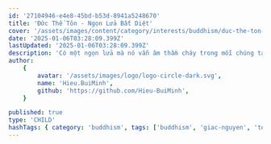 ```yaml
---
id: '27104946-e4e8-45bd-b53d-8941a5248670'
title: 'Đức Thế Tôn - Ngọn Lửa Bất Diệt'
cover: '/assets/images/content/category/interests/buddhism/duc-the-ton-ngon-lua-bat-diet-cover.png'
date: '2025-01-06T03:28:09.399Z'
lastUpdated: '2025-01-06T03:28:09.399Z'
description: 'Có một ngọn lửa mà nó vẫn âm thầm cháy trong mỗi chúng ta'
author:
    {
        avatar: '/assets/images/logo/logo-circle-dark.svg',
        name: 'Hieu.BuiMinh',
        github: 'https://github.com/Hieu-BuiMinh',
    }

published: true
type: 'CHILD'
hashTags: { category: 'buddhism', tags: ['buddhism', 'giac-nguyen', 'toai-khanh'] }
---
```


<Audio src="https://res.cloudinary.com/hieu-buiminh/video/upload/v1739693465/duc-the-ton-ngon-lua-bat-diet_xtr4cr.mp3" />

<Image
	className="h-[450px] max-w-[350px] m-auto"
	src="/assets/images/content/category/interests/buddhism/su-giac-nguyen-03.png"
	alt="Sư Giác Nguyên"
/>

Đức Phật đã ra đi rồi, nhưng Ngài đã để lại cho mình một ngọn lửa, một ngọn lửa mà nó vẫn âm thầm cháy. Khi nào mình cảm thấy lạnh lẽo với cuộc đời này, thì mình hãy nhớ rằng ngọn lửa của Ngài để lại, nó không tắt trong lòng mình. Ngày nào đó, nếu mình còn cảm thấy ấm áp trong lòng Tam Bảo, thì ngọn lửa của Ngài truyền lại cho mình vẫn còn đó.

Tại sao mình thấy cô độc, tại sao mình thấy lẽ loi, tại sao mình thấy cô đơn, tại sao mình thấy lạnh lẽo? Hãy nhớ rằng ngọn lửa của Đức Phật trao lại cho mình mất rồi, nó đang cháy ở chỗ khác. Tôi vẫn thường nói, tôi vẫn thường nhắc cho các vị nghe câu kinh mà Đức Phật nói cho một vị Tì-Kheo: "Ai thấy pháp là người đó thấy ta", có nghĩa là Đức Phật nói Ngài với Pháp là một. Từ đó, chúng ta có thể suy diễn thêm mà không sai ý Phật, tức là cái khả năng tu học của mình đến đâu thì Đức Phật trong lòng mình Ngài đẹp đến bao nhiêu.

Mà tại sao có một thời gian dài, có một thời gian rất là dài, mình không đi chùa, có một thời gian rất là dài Kinh Điển, Phật Pháp, nó không ảnh hưởng đến tâm của mình? Bởi vì lúc đó Đức Phật trong lòng mình không còn là Đức Phật 32 tướng tốt nữa.

Mình phải học hỏi, mình phải suy tư thế nào đó mà Đức Phật trong lòng mình đủ để lôi kéo mình trở về với đời sống tu học. Lúc đó Đức Phật trong lòng mình là Đức Phật có đủ 32 tướng tốt. Còn có lúc mình không muốn đi chùa nữa, là bởi vì mình hãy nhớ rằng Đức Phật trong lòng mình đã có vấn đề. Người Tàu họ có nói: "Mê Phật bất độ thủy, mộc Phật bất độ hỏa, kim Phật bất độ lô." Ông Phật bằng đất thì kỵ nước, mộc Phật bằng gỗ thì kỵ lửa, kim Phật bằng vàng, bằng kim loại nói chung, kỵ ông thợ bạc, lô là cái lò, lò là thợ bạc.

Tôi kể hoài chuyện bà sư Cô với ông Phật mũi đen nhớ chứ, học Phật bằng một cái tâm hồn như thế nào đó, ông Phật mình không giống Phật người ta. Khi ông Phật mình không giống Phật người ta, thì mình làm biếng tu lắm. Tại sao? Tại vì mình tu dưới ánh sáng của Ngài, mà Ngài không đẹp, thì mình cũng làm biếng tu. Cho tôi nói đẹp trai cũng là một phương tiện để hoằng pháp.

Tôi chưa gặp Đức Phật trong đời tôi, nhưng những gì tôi học về Đức Phật, tôi nghĩ rằng bất cứ lúc nào tôi muốn niệm Phật, tôi nghĩ dễ lắm các vị. Năm sau, tôi dẫn các vị qua một bài kinh, bài kinh đó là một bức tranh vẽ Đức Phật. Có một ông Bà-La-Môn 120 tuổi, mà ổng chấp lắm, ổng tìm hiểu Đức Phật là người như thế nào để ông đi theo, có đáng không. Ổng để ý cách Ngài ăn, thì tôi nhớ bao nhiêu tôi kể các vị nghe.

Đức Thế Tôn khi đi không quá nhanh không quá chậm, khi nói không quá lớn, không quá nhỏ, hội chúng bao nhiêu thì âm thanh Ngài vừa đủ cho bấy nhiêu người nghe. Khi đi đến nhà thí chủ, có thí chủ đứng đó thì Ngài mới bước vào, còn khi thí chủ vắng mặt thì Ngài không có bước vào nhà. Tức là bây giờ mình mời Ngài mà khi Ngài đến trước cửa, mà mình không thấy Ngài, thì Ngài đứng đó, mà mình đi ra mình "bạch Thế Tôn..." thì Ngài mới vô.

Khi Ngài nhận thức ăn, Đức Thế Tôn chỉ nhận vừa đủ số lượng thức ăn Ngài biết là Ngài sẽ ăn hết, chứ Ngài không có nhận dư. Và khi Ngài nhận nước để rửa bát, chính tay Ngài rửa tại chỗ khi ăn xong. Nếu là gia đình thí chủ lớn, còn không thì Ngài phải ôm bát dơ đi dọc đường rửa ở ao hồ, kênh rạch, ruộng đồng đâu đó. Nhưng mà có những gia đình thí chủ có đủ nước để rửa bát, có khi 2 ngàn vị thì vẫn có đủ nước để rửa bát. Trong đó có tả một chi tiết là lúc Thế Tôn ăn không có tiếng động, lúc Thế Tôn rửa bát cũng không có tiếng động, và khi rửa xong, bát sạch cũng là lúc tay sạch và không đổ một giọt nước ra ngoài. Để khi Thế Tôn đứng dậy (từ chuyện Ngài ăn, từ chuyện rửa bát), không để lại một chuyện phiền nhỏ cho thí chủ. Ăn không rớt cơm, rửa bát không rớt nước, đứng dậy rồi chỗ ngồi vẫn khô ráo sạch.

Lúc hội chúng khi có một gia đình thí chủ, mà Ngài tính là Ngài sẽ nói Pháp, Ngài sẽ tùy vào duyên sự của buổi đó mà Ngài nói Pháp và không bao giờ nói quá ngắn để cho người ta phải hụt hẫng, nhưng không nói quá dài để người ta ngán. Đi mắt không nhìn quá xa, nói theo trong kinh là vừa đủ 2 cây cung (đơn vị là thá-nú), nó dài khoảng 1 sãi tay, không nhìn xa.

Khi mà nghĩ đến Đức Phật như vậy thì trong lòng tôi, Ngài rất là đẹp. Buổi sáng, hôm có người để Ngài đi đến để tế độ, Ngài đóng cửa lại. Cửa phòng, bữa nào Ngài không đi đâu, buổi sáng Ngài ra khỏi cổng, Ngài mở cửa ra, ngài A-Nan thấy cửa mở thì mới đi thông báo: "Hôm nay, tất cả chúng ta sẽ đi theo đi bát chung với Thế Tôn". Nhưng hôm nào cửa phòng Ngài đóng, ngài A-Nan sẽ nói với chư Tăng: "Hôm nay các vị muốn đi đâu thì đi", còn ngài A-Nan ngài đứng đó chờ, Đức Phật kêu thì ngài đi, còn không thì ngài ôm bát ngài đi một mình. Đức Phật đặc biệt như vậy đó.

Đó là chưa kể trong kinh nói là Ngài có cặp mắt giống như con bò con, mắt Ngài đẹp. Hồi nhỏ tôi nghĩ sao người ta đem mắt Phật đi so sánh với mắt bò, mà lúc tôi để ý tới nhìn con bò con, tôi nhận thấy mắt bò con nó hiền lắm, nó dễ thương mà không có giận được.

Tôi muốn nói một chuyện, đó là khi mình biết nhiều về Đức Phật (đó là bài kinh nói về Tướng Hảo của Đức Phật), bài kinh đó nói về uy nghi, tế hạnh của Đức Phật, nhưng mà chưa đủ. Mình hiểu về Phật Pháp có nghĩa là như thế này: mỗi khi mà mình có một cơn đóng giận mà mình không control được, mình chỉ cần nhớ là Đức Phật, đối với Ngài, những cơn giận là không còn. Có những lần mà lửa ham dục của mình nó cháy bừng, mình nhớ là Đức Phật không còn cái đó. Các vị hãy tưởng tượng đi, một lần mà mình nhịn, nó khó cỡ nào, mà Ngài đã nhịn như vậy từ vô số kiếp. Khi nghĩ về Đức Phật như vậy thì cái sự niệm Phật của mình nó mới có hiệu quả.

Nói chung, mỗi lần mình gặp chướng duyên, mình phải nhớ Đức Phật. Có một lần, có một vị cứu sĩ bị bệnh nặng, Đức Phật đến thăm (gia đình mời). Đức Thế Tôn Ngài có nói một câu như thế này, bây giờ con chỉ cần nhớ 3 điều:

-   Đức Thế Tôn là người đã vượt qua nỗi khổ mà con đang chịu.
-   Giáo Pháp là con đường dẫn đến sự chấm dứt nỗi khổ mà con đang chịu.
-   Chư Tăng là người đang thực hành con đường dẫn đến sự chấm dứt nỗi khổ mà con đang chịu.

Đây là một kinh nghiệm mỗi lần đau quá, nhớ Đức Phật là người đã vượt qua được nỗi đau này. Giáo Pháp của Đức Phật là con đường dẫn đến sự vắng mặt nỗi đau này, và Tăng Chúng, Tăng Già, Đệ Tử Thế Tôn là người đang đi trên con đường dẫn đến sự chấm dứt nỗi đau này.

Mình `truyền đăng-tục diệm` là sao? Mình kế thừa, mình truyền đăng-tục diệm cái ngọn lửa mà Đức Phật đã để lại cho mình.
Cuộc đời nó vốn là lạnh lẽo. Lòng người là lạnh lẽo, cuộc đời là lạnh lẽo, là tăm tối. Thì cái quan trọng đó là, lúc nào mình cảm thấy trong lòng mình vắng mất ngọn lửa đó và mình không thấy được, thì mình hãy nhớ là tại sao mình còn tha thiết tới chùa, tha thiết với Tam Bảo. Lúc đó, mình hãy nhớ là lúc nào trong lòng mình cũng có một Đức Phật.

Đời tu mình ra sao cũng được, nhưng mà hãy nhớ là dù mình có phạm lỗi lầm gì, thì cái thời gian mình phạm lỗi lầm cũng chỉ là 10 mấy 20 phút thôi. Nhưng mà cái quan trọng nhất là ngọn lửa đó. Nếu mà mình không được 100%, thì trong 1 ngày mình cũng dành cho Đức Phật 5-3 tiếng đồng hồ. Ngọn lửa đó của Ngài cháy trong lòng của mình, thì coi như là mình đã làm được Bài kinh thừa tự. Đức Phật đã nói rằng, hãy là người thừa tự Pháp, đừng là kẻ thừa tự tài sản của Như Lai.

Thì Ngài Xá-Lợi-Phất có giảng rằng, thừa tự Pháp có nghĩa là Đức Phật là bậc đạo sư của mình. Ngài sống, ngày tán thán hạnh viễn ly (hạnh một mình), thì mình Đệ Tử cũng hành cái hạnh viễn ly vì Đức Phật dạy cái nào cần bỏ thì bỏ...

-Sư Giác Nguyên ~ Toại Khanh-

[Chép lại bài giảng của Sư]
